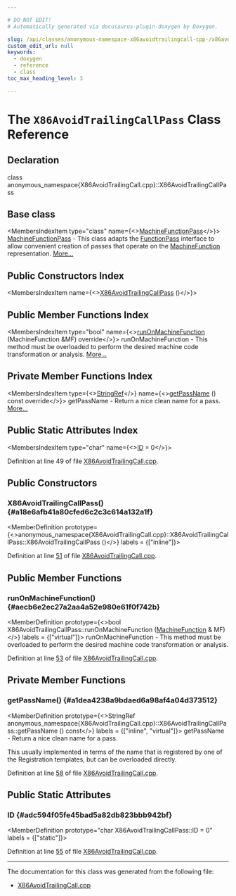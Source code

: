 ```yaml
---

# DO NOT EDIT!
# Automatically generated via docusaurus-plugin-doxygen by Doxygen.

slug: /api/classes/anonymous-namespace-x86avoidtrailingcall-cpp-/x86avoidtrailingcallpass
custom_edit_url: null
keywords:
  - doxygen
  - reference
  - class
toc_max_heading_level: 3

---
```





# The `X86AvoidTrailingCallPass` Class Reference

<DoxygenPage pluginConfig={pluginConfig}>



## Declaration

<CodeBlock>class anonymous_namespace{X86AvoidTrailingCall.cpp}::X86AvoidTrailingCallPass</CodeBlock>

## Base class

<MembersIndex>

<MembersIndexItem
  type="class"
  name={<><a href="/docs/api/classes/llvm/machinefunctionpass">MachineFunctionPass</a></>}>
<a href="/docs/api/classes/llvm/machinefunctionpass">MachineFunctionPass</a> - This class adapts the <a href="/docs/api/classes/llvm/functionpass">FunctionPass</a> interface to allow convenient creation of passes that operate on the <a href="/docs/api/classes/llvm/machinefunction">MachineFunction</a> representation. <a href="/docs/api/classes/llvm/machinefunctionpass/#details">More...</a>
</MembersIndexItem>

</MembersIndex>

## Public Constructors Index

<MembersIndex>

<MembersIndexItem
  name={<><a href="#a18e6afb41a80cfed6c2c3c614a132a1f">X86AvoidTrailingCallPass</a> ()</>}>
</MembersIndexItem>

</MembersIndex>

## Public Member Functions Index

<MembersIndex>

<MembersIndexItem
  type="bool"
  name={<><a href="#aecb6e2ec27a2aa4a52e980e61f0f742b">runOnMachineFunction</a> (MachineFunction &amp;MF) override</>}>
runOnMachineFunction - This method must be overloaded to perform the desired machine code transformation or analysis. <a href="#aecb6e2ec27a2aa4a52e980e61f0f742b">More...</a>
</MembersIndexItem>

</MembersIndex>

## Private Member Functions Index

<MembersIndex>

<MembersIndexItem
  type={<><a href="/docs/api/classes/llvm/stringref">StringRef</a></>}
  name={<><a href="#a1dea4238a9bdaed6a98af4a04d373512">getPassName</a> () const override</>}>
getPassName - Return a nice clean name for a pass. <a href="#a1dea4238a9bdaed6a98af4a04d373512">More...</a>
</MembersIndexItem>

</MembersIndex>

## Public Static Attributes Index

<MembersIndex>

<MembersIndexItem
  type="char"
  name={<><a href="#adc594f05fe45bad5a82db823bbb942bf">ID</a> = 0</>}>
</MembersIndexItem>

</MembersIndex>


Definition at line 49 of file <a href="/docs/api/files/lib/lib/target/lib/target/x86/x86avoidtrailingcall-cpp">X86AvoidTrailingCall.cpp</a>.

<SectionDefinition>

## Public Constructors

### X86AvoidTrailingCallPass() {#a18e6afb41a80cfed6c2c3c614a132a1f}

<MemberDefinition
  prototype={<>anonymous&#95;namespace&#123;X86AvoidTrailingCall.cpp&#125;::X86AvoidTrailingCallPass::X86AvoidTrailingCallPass ()</>}
  labels = {["inline"]}>

Definition at line <a href="/docs/api/files/lib/lib/target/lib/target/x86/x86avoidtrailingcall-cpp/#l00051">51</a> of file <a href="/docs/api/files/lib/lib/target/lib/target/x86/x86avoidtrailingcall-cpp">X86AvoidTrailingCall.cpp</a>.
</MemberDefinition>

</SectionDefinition>

<SectionDefinition>

## Public Member Functions

### runOnMachineFunction() {#aecb6e2ec27a2aa4a52e980e61f0f742b}

<MemberDefinition
  prototype={<>bool X86AvoidTrailingCallPass::runOnMachineFunction (<a href="/docs/api/classes/llvm/machinefunction">MachineFunction</a> &amp; MF)</>}
  labels = {["virtual"]}>
runOnMachineFunction - This method must be overloaded to perform the desired machine code transformation or analysis.

Definition at line <a href="/docs/api/files/lib/lib/target/lib/target/x86/x86avoidtrailingcall-cpp/#l00053">53</a> of file <a href="/docs/api/files/lib/lib/target/lib/target/x86/x86avoidtrailingcall-cpp">X86AvoidTrailingCall.cpp</a>.
</MemberDefinition>

</SectionDefinition>

<SectionDefinition>

## Private Member Functions

### getPassName() {#a1dea4238a9bdaed6a98af4a04d373512}

<MemberDefinition
  prototype={<>StringRef anonymous&#95;namespace&#123;X86AvoidTrailingCall.cpp&#125;::X86AvoidTrailingCallPass::getPassName () const</>}
  labels = {["inline", "virtual"]}>
getPassName - Return a nice clean name for a pass.

This usually implemented in terms of the name that is registered by one of the Registration templates, but can be overloaded directly.

Definition at line <a href="/docs/api/files/lib/lib/target/lib/target/x86/x86avoidtrailingcall-cpp/#l00058">58</a> of file <a href="/docs/api/files/lib/lib/target/lib/target/x86/x86avoidtrailingcall-cpp">X86AvoidTrailingCall.cpp</a>.
</MemberDefinition>

</SectionDefinition>

<SectionDefinition>

## Public Static Attributes

### ID {#adc594f05fe45bad5a82db823bbb942bf}

<MemberDefinition
  prototype="char X86AvoidTrailingCallPass::ID = 0"
  labels = {["static"]}>

Definition at line <a href="/docs/api/files/lib/lib/target/lib/target/x86/x86avoidtrailingcall-cpp/#l00055">55</a> of file <a href="/docs/api/files/lib/lib/target/lib/target/x86/x86avoidtrailingcall-cpp">X86AvoidTrailingCall.cpp</a>.
</MemberDefinition>

</SectionDefinition>

<hr/>

The documentation for this class was generated from the following file:

<ul>
<li><a href="/docs/api/files/lib/lib/target/lib/target/x86/x86avoidtrailingcall-cpp">X86AvoidTrailingCall.cpp</a></li>
</ul>

</DoxygenPage>
